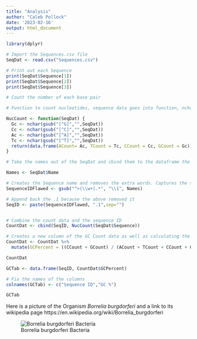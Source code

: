 ```yaml
---
title: "Analysis"
author: "Caleb Pollock"
date: '2023-02-16'
output: html_document
---
```


```r
library(dplyr)

# Import the Sequences.csv file
SeqDat <- read.csv("Sequences.csv")
```

```r
# Print out each Sequence
print(SeqDat$Sequence[1])
print(SeqDat$Sequence[2])
print(SeqDat$Sequence[3])
```

```r
# Count the number of each base pair

# Function to count nucleotides, sequence data goes into function, nchar counts the length of a given character, and gsub feeds the given character to nchar replacing the character with whitespace.

NucCount <- function(SeqDat) {
  Gc <- nchar(gsub("[^G]","",SeqDat))
  Cc <- nchar(gsub("[^C]","",SeqDat))
  Ac <- nchar(gsub("[^A]","",SeqDat))
  Tc <- nchar(gsub("[^T]","",SeqDat))
  return(data.frame(ACount= Ac, TCount = Tc, CCount = Cc, GCount = Gc))
}

# Take the names out of the SeqDat and cbind them to the dataframe the function produces

Names <- SeqDat$Name

# Creates the Sequence name and removes the extra words. Captures the > symbol and moves until the .1
SequenceIDFlawed <- gsub("^>(\\w+).*", "\\1", Names)

# Append back the .1 because the above removed it
SeqID <- paste(SequenceIDFlawed, ".1",sep="")


# Combine the count data and the sequence ID
CountDat <- cbind(SeqID, NucCount(SeqDat$Sequence))

# Creates a new column of the GC Count data as well as calculating the percent GC
CountDat <- CountDat %>%
  mutate(GCPercent = ((CCount + GCount) / (ACount + TCount + CCount + GCount))*100)

CountDat

GCTab <- data.frame(SeqID, CountDat$GCPercent)

# Fix the names of the columns
colnames(GCTab) <- c("Sequence ID","GC %")

GCTab
```


Here is a picture of the Organism *Borrelia burgdorferi* and a link to its wikipedia page https://en.wikipedia.org/wiki/Borrelia_burgdorferi

![Borrelia burgdorferi Bacteria](./Borrelia_burgdorferi_(CDC-PHIL_-6631)_lores.jpg)